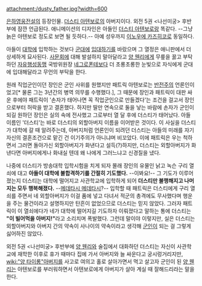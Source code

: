 attachment:/dusty_father.jpg?width=600

[[은하영웅전설]]의 등장인물. [[더스티 아텐보로]]의 아버지이다. 외전 5권 <나선미궁> 후반부에 잠깐 언급된다. 애니메이션의 디자인은 아들인 [[더스티 아텐보로]]랑 똑같다. --그냥 늙은 아텐보로 정도로 보면 될 듯하다.-- 아예 성우까지 [[이노우에 카즈히코]]로 동일하다. 

아들이 [[대학]]에 입학하는 것보다 [[군대]]에 [[입대]]하기를 바랐으며 그 열정은 애니판에서 더 상세하게 묘사된다. [[사문회]]에 대해 발설하지 말아달라고 [[양 웬리]]에게 무릎을 꿇고 부탁하던 [[자유행성동맹]] 국방위원장 [[네그로폰테]]보다 더 초롱초롱한 눈빛으로 자식에게 군대에 입대해달라고 무언의 부탁을 한다.

원래 직업군인이던 장인은 군인 사위를 원했지만 패트릭 아텐보로는 [[반전주의]] 언론인이었고[* 물론 그는 3년간의 병역 의무를 수행했다.], 그 때문에 장인과 패트릭이 대판 싸운 후에야 패트릭이 '손자가 태어나면 꼭 직업군인으로 만들겠다'는 조건을 걸고서 장인으로부터 허락을 받고 결혼했다. 하지만 딸만 연속으로 둘을 낳는 바람에 손자가 군인이 되길 원하던 장인은 실의 속에 전사했고 그로부터 열 달 후에 더스티가 태어났다. 아들 이름인 '더스티'는 바로 더스티의 외할아버지 이름을 이어받은 것이다. 
이 사실을 더스티가 대학에 갈 때 알려주는데, 아버지처럼 언론인이 되려던 더스티는 아들의 미래를 자기 자신의 결혼조건으로 맡긴 건 이기주의가 아니냐며 비꼬았다. 이에 패트릭은 우는 척하면서 그러면 돌아가신 외할아버지가 화낸다고 설득(?)하지만, 더스티는 외할아버지가 화낸다면 아버지에게나 화내실 텐데 왜 나에게 그러느냐고 신경질을 냈다.

나중에 더스티가 방송대학 입학시험을 치게 되자 몰래 장인의 유물인 낡고 녹슨 구리 열쇠에 대고 '''아들이 대학에 불합격하기를 간절히 기도했다.''' --이봐요!-- 그 기도가 이루어졌는지 더스티는 대학에 떨어지고 사관학교에 입학하게 되어 '''더스티만 불행해지고 나머지는 모두 행복해졌다.''' --[[메데타시 메데타시]]?--
입학할 때 패트릭은 더스티에게 구리 열쇠를 주면서 네 외할아버지가 이걸 품에 넣고 다녀서 적군의 총격에도 무사했다며 행운을 주는 물건이라고 설명하지만 탄흔이 없었으므로 더스티는 믿지 않았다. 그러자 패트릭이 이 열쇠에다가 네가 대학에 떨어지길 기도하자 이뤄졌다고 말하는 통에 더스티는 '''"이 빌어먹을 아버지!"'''라고 소리치며 폭발했다. 그런데 말이야 이렇지만, 실은 더스티는 외할아버지와 아버지 간의 약속이 사나이의 약속이라고 생각해 [[군인]]이 되는 걸 그렇게 싫어하진 않았다.
 
외전 5권 <나선미궁> 후반부에 [[양 웬리]]와 술집에서 대화하던 더스티는 자신이 사관학교에 재학한 이후로 휴가 때마다 집에 가서 아버지와 늘 싸운다고 궁시렁거리지만, [[wiki:"양 타이롱"아버지]]를 사고로 여의고 홀로 살아가면서 먹고 살고자 군인이 된 [[양 웬리]]는 아텐보로를 부러워하면서 아텐보로에게 아버지가 살아 계실 때 잘해드리라는 말을 한다.
